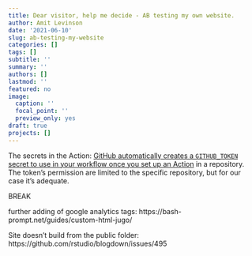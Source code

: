```yaml
---
title: Dear visitor, help me decide - AB testing my own website.
author: Amit Levinson
date: '2021-06-10'
slug: ab-testing-my-website
categories: []
tags: []
subtitle: ''
summary: ''
authors: []
lastmod: ''
featured: no
image:
  caption: ''
  focal_point: ''
  preview_only: yes
draft: true
projects: []
---
```



The secrets in the Action:
[GitHub automatically creates a `GITHUB_TOKEN` secret to use in your workflow once you set up an Action](https://docs.github.com/en/actions/reference/authentication-in-a-workflow) in a repository. The token's permission are limited to the specific repository, but for our case it's adequate. 

BREAK

further adding of google analytics tags:
https://bash-prompt.net/guides/custom-html-jugo/

Site doesn't build from the public folder:
https://github.com/rstudio/blogdown/issues/495